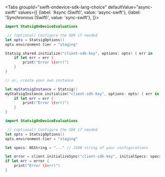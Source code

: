 
<Tabs
  groupId="swift-ondevice-sdk-lang-choice"
  defaultValue="async-swift"
  values={[
    {label: 'Async (Swift)', value: 'async-swift'},
    {label: 'Synchronous (Swift)', value: 'sync-swift'},
  ]}>

  <TabItem value="async-swift">

```swift
import StatsigOnDeviceEvaluations

 // (optional) Configure the SDK if needed
let opts = StatsigOptions()
opts.environment.tier = "staging"

Statsig.shared.initialize("client-sdk-key", options: opts) { err in
    if let err = err {
        print("Error \(err)")
    }
}

// or, create your own instance

let myStatsigInstance = Statsig()
myStatsigInstance.initialize("client-sdk-key", options: opts) { err in
    if let err = err {
        print("Error \(err)")
    }
}

```

  </TabItem>
  <TabItem value="sync-swift">


```swift
import StatsigOnDeviceEvaluations

 // (optional) Configure the SDK if needed
let opts = StatsigOptions()
opts.environment.tier = "staging"

let specs: NSString = "..." // JSON string of your configurations

let error = client.initializeSync("client-sdk-key", initialSpecs: specs)
if let err = error {
    print("Error \(err)")
}
```

  </TabItem>
</Tabs>


